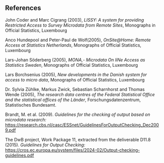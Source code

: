 ## References

John Coder and Marc Cigrang (2003), *LISSY: A system for providing Restricted Access to Survey Microdata from Remote Sites*, Monographs in Official Statistics, Luxembourg

Anco Hundepool and Peter-Paul de Wolf(2005), *OnSite\@Home: Remote Access at Statistics Netherlands*, Monographs of Official Statistics, Luxembourg

Lars-Johan Söderberg (2005), *MONA,- Microdata On liNe Access as Statistics Sweden*, Monographs of Official Statistics, Luxembourg

Lars Borchsenius (2005), *New developments in the Danish system for access to micro data*, Monographs of Official Statistics, Luxembourg

Dr. Sylvia Zühlke, Markus Zwick, Sebastian Scharnhorst and Thomas Wende (2005), *The research data centres of the Federal Statistical Office and the statistical offices of the Länder*, Forschungsdatenzentrum, Statistisches Bundesamt.

Brandt, M. et al. (2009). *Guidelines for the checking of output based on microdata research:* [https://research.cbs.nl/casc/ESSnet/GuidelinesForOutputChecking_Dec2009.pdf](https://research.cbs.nl/casc/ESSnet/GuidelinesForOutputChecking_Dec2009.pdf)

The DwB project, Work Package 11, extracted from the deliverable D11.8 (2015). *Guidelines for Output Checking:* [https://cros.ec.europa.eu/system/files/2024-02/Output-checking-guidelines.pdf](https://cros.ec.europa.eu/system/files/2024-02/Output-checking-guidelines.pdf)

